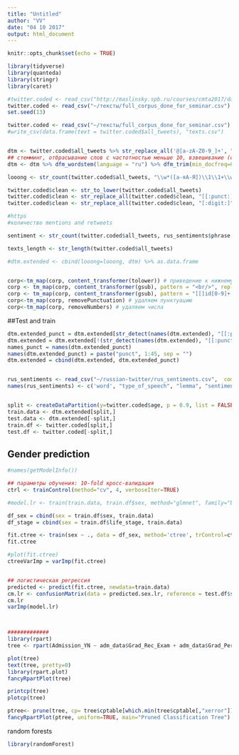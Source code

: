 ```yaml
---
title: "Untitled"
author: "VV"
date: "04 10 2017"
output: html_document
---
```


```r
knitr::opts_chunk$set(echo = TRUE)
```

```r
library(tidyverse)
library(quanteda)
library(stringr)
library(caret)

#twitter.coded <- read_csv("http://maslinsky.spb.ru/courses/cmta2017/data/full_corpus_done_for_seminar.csv")
twitter.coded <- read_csv("~/тексты/full_corpus_done_for_seminar.csv")
set.seed(13)

twitter.coded <- read_csv("~/тексты/full_corpus_done_for_seminar.csv")
#write_csv(data.frame(text = twitter.coded$all_tweets), "texts.csv")


dtm <- twitter.coded$all_tweets %>% str_replace_all('@[a-zA-Z0-9_]+', "@user") %>% tokens(what="word", remove_numbers=TRUE, remove_punct=FALSE, remove_separators=TRUE) %>% dfm 
## стемминг, отбрасывание слов с частотностью меньше 10, взвешивание (опционально)
dtm <- dtm %>% dfm_wordstem(language = "ru") %>% dfm_trim(min_docfreq=0.05) %>% as.data.frame #%>% dfm_weight(type="relmaxfreq") 

looong <- str_count(twitter.coded$all_tweets, "\\w*([a-яА-Я])\\1\\1+\\w*") ##слова с удл. гласными

twitter.coded$clean <- str_to_lower(twitter.coded$all_tweets)
twitter.coded$clean <- str_replace_all(twitter.coded$clean, "[[:punct:]]", " ")
twitter.coded$clean <- str_replace_all(twitter.coded$clean, "[:digit:]", " ")

#https
#количество mentions and retweets

sentiment <- str_count(twitter.coded$all_tweets, rus_sentiments$phrase[rus_sentiments$sentiment=="negative"]) 

texts_length <- str_length(twitter.coded$all_tweets)

#dtm.extended <- cbind(looong=looong, dtm) %>% as.data.frame


corp<-tm_map(corp, content_transformer(tolower)) # приведение к нижнему регистру
corp <- tm_map(corp, content_transformer(gsub), pattern = "<br/>", replacement = " ")
corp <- tm_map(corp, content_transformer(gsub), pattern = "[[]id[0-9]+[|][^]]+[]]", replacement = "USERID")
corp<-tm_map(corp, removePunctuation) # удаляем пунктуацию
corp<-tm_map(corp, removeNumbers) # удаляем числа

```


##Test and train 
```r
dtm.extended_punct = dtm.extended[str_detect(names(dtm.extended), "[[:punct:]]")]
dtm.extended = dtm.extended[!(str_detect(names(dtm.extended), "[[:punct:]]"))]
names_punct = names(dtm.extended_punct)
names(dtm.extended_punct) = paste("punct", 1:45, sep = "")
dtm.extended = cbind(dtm.extended, dtm.extended_punct)


rus_sentiments <- read_csv("~/russian-twitter/rus_sentiments.csv",  comment="#") 
names(rus_sentiments) <- c('word', "type_of_speech", "lemma", "sentiment", "source", "ambiguity")


split <- createDataPartition(y=twitter.coded$age, p = 0.9, list = FALSE)
train.data <- dtm.extended[split,]
test.data <- dtm.extended[-split,]
train.df <- twitter.coded[split,]
test.df <- twitter.coded[-split,]

```

## Gender prediction
```r
#names(getModelInfo())

## параметры обучения: 10-fold кросс-валидация
ctrl <- trainControl(method="cv", 4, verboseIter=TRUE)

#model.lr <- train(train.data, train.df$sex, method="glmnet", family="binomial", trControl=ctrl)

df_sex = cbind(sex = train.df$sex, train.data) 
df_stage = cbind(sex = train.df$life_stage, train.data) 

fit.ctree <- train(sex ~ ., data = df_sex, method='ctree', trControl=ctrl)
fit.ctree

#plot(fit.ctree)
ctreeVarImp = varImp(fit.ctree)


## логистическая регрессия
predicted <- predict(fit.ctree, newdata=train.data)
cm.lr <- confusionMatrix(data = predicted.sex.lr, reference = test.df$sex, positive="ж")
cm.lr
varImp(model.lr)



#############
library(rpart)
tree <- rpart(Admission_YN ~ adm_data$Grad_Rec_Exam + adm_data$Grad_Per+ adm_data$Rank_of_col, data=adm_data,  method="class")

plot(tree)
text(tree, pretty=0)
library(rpart.plot)
fancyRpartPlot(tree)

printcp(tree)
plotcp(tree)

ptree<- prune(tree, cp= tree$cptable[which.min(tree$cptable[,"xerror"]),"CP"])
fancyRpartPlot(ptree, uniform=TRUE, main="Pruned Classification Tree")

```

random forests
```r
library(randomForest)

```

[](https://www.r-bloggers.com/random-forests-in-r/) 
